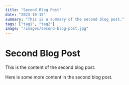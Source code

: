 ```yaml
---
title: "Second Blog Post"
date: "2023-10-15"
summary: "This is a summary of the second blog post."
tags: ["tag1", "tag2"]
image: "/images/second-blog-post.jpg"
---
```


# Second Blog Post

This is the content of the second blog post.

Here is some more content in the second blog post.
